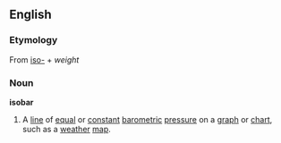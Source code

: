 ==English==
=== Etymology ===
{{etystub}}
From {{Gr.}} [[iso-]] + [[]] ''weight''
===Noun===
'''isobar'''
#A [[line]] of [[equal]] or [[constant]] [[barometric]] [[pressure]] on a [[graph]] or [[chart]], such as a [[weather]] [[map]].